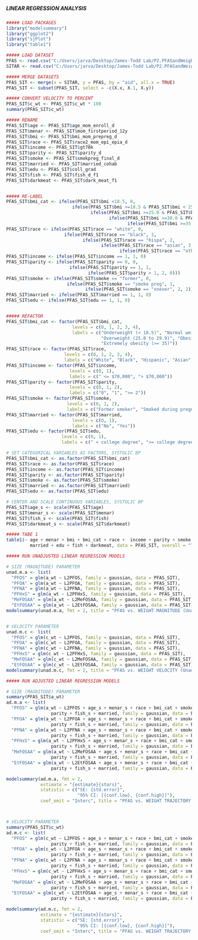 #####                                                       #####
##### LINEAR REGRESSION ANALYSIS                            #####
#####                                                       #####

```r
##### LOAD PACKAGES
library("modelsummary") 
library("ggplot2")
library("sjPlot")
library("table1")

```

```r
##### LOAD DATASET
PFAS <- read.csv("C:/Users/jarva/Desktop/James-Todd Lab/P2.PFASandWeightTrajectories/Data/PFAS.csv")
SITAR <- read.csv("C:/Users/jarva/Desktop/James-Todd Lab/P2.PFASandWeightTrajectories/Data/P2_SITAR.csv")

##### MERGE DATASETS
PFAS_SIT <- merge(x = SITAR, y = PFAS, by = "aid", all.x = TRUE)
PFAS_SIT <- subset(PFAS_SIT, select = -c(X.x, X.1, X.y))

```

```r
##### CONVERT VELOCITY TO PERCENT
PFAS_SIT$c_wt <- PFAS_SIT$c_wt * 100
summary(PFAS_SIT$c_wt)

```

```r
##### RENAME
PFAS_SIT$age <- PFAS_SIT$age_mom_enroll_d
PFAS_SIT$menar <- PFAS_SIT$mom_firstperiod_12y
PFAS_SIT$bmi <- PFAS_SIT$bmi_mom_prepreg_d
PFAS_SIT$race <- PFAS_SIT$race2_mom_epi_epia_d
PFAS_SIT$income <- PFAS_SIT$gt70k
PFAS_SIT$parity <- PFAS_SIT$parity_d
PFAS_SIT$smoke <- PFAS_SIT$smokpreg_final_d
PFAS_SIT$married <- PFAS_SIT$married_cohab
PFAS_SIT$edu <- PFAS_SIT$coll_grad
PFAS_SIT$fish <- PFAS_SIT$fish_d_f1
PFAS_SIT$darkmeat <- PFAS_SIT$dark_meat_f1


##### RE-LABEL 
PFAS_SIT$bmi_cat <- ifelse(PFAS_SIT$bmi <18.5, 0,
                         ifelse(PFAS_SIT$bmi >=18.5 & PFAS_SIT$bmi < 25.0, 1, 
                                ifelse(PFAS_SIT$bmi >=25.0 & PFAS_SIT$bmi < 30.0, 2, 
                                       ifelse(PFAS_SIT$bmi >=30.0 & PFAS_SIT$bmi < 35.0, 3,
                                              ifelse(PFAS_SIT$bmi >=35.0, 4, NA)))))
PFAS_SIT$race <- ifelse(PFAS_SIT$race == "white", 0,
                      ifelse(PFAS_SIT$race == "black", 1,
                             ifelse(PFAS_SIT$race == "hispa", 2,
                                    ifelse(PFAS_SIT$race == "asian", 3,
                                           ifelse(PFAS_SIT$race == "other", 4, 4)))))
PFAS_SIT$income <- ifelse(PFAS_SIT$income == 1, 1, 0)
PFAS_SIT$parity <- ifelse(PFAS_SIT$parity == 0, 0,
                        ifelse(PFAS_SIT$parity == 1, 1,
                               ifelse(PFAS_SIT$parity > 1, 2, 0)))
PFAS_SIT$smoke <- ifelse(PFAS_SIT$smoke == "former", 0,
                       ifelse(PFAS_SIT$smoke == "smoke preg", 1,
                              ifelse(PFAS_SIT$smoke == "xnever", 2, 2)))
PFAS_SIT$married <- ifelse(PFAS_SIT$married == 1, 1, 0)
PFAS_SIT$edu <- ifelse(PFAS_SIT$edu == 1, 1, 0)


##### REFACTOR
PFAS_SIT$bmi_cat <- factor(PFAS_SIT$bmi_cat,
                         levels = c(0, 1, 2, 3, 4),
                         labels = c("Underweight (< 18.5)", "Normal weight (18.5 to 24.9)", 
                                    "Overweight (25.0 to 29.9)", "Obesity (30.0 to 34.9)", 
                                    "Extremely obesity (>= 35)"))
PFAS_SIT$race <- factor(PFAS_SIT$race,
                      levels = c(0, 1, 2, 3, 4),
                      labels = c("White", "Black", "Hispanic", "Asian", "Other/More than 1 race"))
PFAS_SIT$income <- factor(PFAS_SIT$income,
                        levels = c(0, 1),
                        labels = c(" <= $70,000", "> $70,000"))
PFAS_SIT$parity <- factor(PFAS_SIT$parity,
                        levels = c(0, 1, 2),
                        labels = c("0", "1", ">= 2"))
PFAS_SIT$smoke <- factor(PFAS_SIT$smoke,
                       levels = c(0, 1, 2),
                       labels = c("Former smoker", "Smoked during pregnancy", "Never smoked"))
PFAS_SIT$married <- factor(PFAS_SIT$married,
                         levels = c(0, 1),
                         labels = c("No", "Yes"))
PFAS_SIT$edu <- factor(PFAS_SIT$edu,
                     levels = c(0, 1),
                     labels = c(" < college degree", ">= college degree"))

# SET CATEGORICAL VARIABLES AS FACTORS, SYSTOLIC BP
PFAS_SIT$bmi_cat <- as.factor(PFAS_SIT$bmi_cat)
PFAS_SIT$race <- as.factor(PFAS_SIT$race)
PFAS_SIT$income <- as.factor(PFAS_SIT$income)
PFAS_SIT$parity <- as.factor(PFAS_SIT$parity)
PFAS_SIT$smoke <- as.factor(PFAS_SIT$smoke)
PFAS_SIT$married <- as.factor(PFAS_SIT$married)
PFAS_SIT$edu <- as.factor(PFAS_SIT$edu)

# CENTER AND SCALE CONTINUOUS VARIABLES, SYSTOLIC BP
PFAS_SIT$age_s <- scale(PFAS_SIT$age)
PFAS_SIT$menar_s <- scale(PFAS_SIT$menar)
PFAS_SIT$fish_s <- scale(PFAS_SIT$fish)
PFAS_SIT$darkmeat_s <- scale(PFAS_SIT$darkmeat)

##### TABE 1
table1(~ age + menar + bmi + bmi_cat + race +  income + parity + smoke +
         married + edu + fish + darkmeat, data = PFAS_SIT, overall = "Total")

```

```r
##### RUN UNADJUSTED LINEAR REGRESSION MODELS

# SIZE (MAGNITUDE) PARAMETER
unad.m.a <- list(
  "PFOS" = glm(a_wt ~ L2PFOS, family = gaussian, data = PFAS_SIT),
  "PFOA" = glm(a_wt ~ L2PFOA, family = gaussian, data = PFAS_SIT),
  "PFNA" = glm(a_wt ~ L2PFNA, family = gaussian, data = PFAS_SIT),
  "PFHxS" = glm(a_wt ~ L2PFHxS, family = gaussian, data = PFAS_SIT),
  "MeFOSAA" = glm(a_wt ~ L2MeFOSAA, family = gaussian, data = PFAS_SIT),
  "EtFOSAA" = glm(a_wt ~ L2EtFOSAA, family = gaussian, data = PFAS_SIT))
modelsummary(unad.m.a, fmt = 2, title = "PFAS vs. WEIGHT MAGNITUDE (Unadjusted)")


# VELOCITY PARAMETER
unad.m.c <- list(
  "PFOS" = glm(c_wt ~ L2PFOS, family = gaussian, data = PFAS_SIT),
  "PFOA" = glm(c_wt ~ L2PFOA, family = gaussian, data = PFAS_SIT),
  "PFNA" = glm(c_wt ~ L2PFNA, family = gaussian, data = PFAS_SIT),
  "PFHxS" = glm(c_wt ~ L2PFHxS, family = gaussian, data = PFAS_SIT),
  "MeFOSAA" = glm(c_wt ~ L2MeFOSAA, family = gaussian, data = PFAS_SIT),
  "EtFOSAA" = glm(c_wt ~ L2EtFOSAA, family = gaussian, data = PFAS_SIT))
modelsummary(unad.m.c, fmt = 2, title = "PFAS vs. WEIGHT VELOCITY (Unadjusted)")

```

```r
##### RUN ADJUSTED LINEAR REGRESSION MODELS

# SIZE (MAGNITUDE) PARAMETER
summary(PFAS_SIT$a_wt)
ad.m.a <- list(
  "PFOS" = glm(a_wt ~ L2PFOS + age_s + menar_s + race + bmi_cat + smoke +
                 parity + fish_s + married, family = gaussian, data = PFAS_SIT),
  "PFOA" = glm(a_wt ~ L2PFOA + age_s + menar_s + race + bmi_cat + smoke +
                 parity + fish_s + married, family = gaussian, data = PFAS_SIT),
  "PFNA" = glm(a_wt ~ L2PFNA + age_s + menar_s + race + bmi_cat + smoke +
                 parity + fish_s + married, family = gaussian, data = PFAS_SIT),
  "PFHxS" = glm(a_wt ~ L2PFHxS + age_s + menar_s + race + bmi_cat + smoke +  
                 parity + fish_s + married, family = gaussian, data = PFAS_SIT),
  "MeFOSAA" = glm(a_wt ~ L2MeFOSAA + age_s + menar_s + race + bmi_cat + smoke +  
                 parity + fish_s + married, family = gaussian, data = PFAS_SIT),
  "EtFOSAA" = glm(a_wt ~ L2EtFOSAA + age_s + menar_s + race + bmi_cat + smoke +  
                 parity + fish_s + married, family = gaussian, data = PFAS_SIT))

modelsummary(ad.m.a, fmt = 2,
             estimate = "{estimate}{stars}",
             statistic = c("SE: {std.error}",
                           "95% CI: [{conf.low}, {conf.high}]"),
             coef_omit = "Interc", title = "PFAS vs. WEIGHT TRAJECTORY MAGNITUDE")



# VELOCITY PARAMETER
summary(PFAS_SIT$c_wt)
ad.m.c <- list(
  "PFOS" = glm(c_wt ~ L2PFOS + age_s + menar_s + race + bmi_cat + smoke +  
                 parity + fish_s + married, family = gaussian, data = PFAS_SIT),
  "PFOA" = glm(c_wt ~ L2PFOA + age_s + menar_s + race + bmi_cat + smoke +  
                 parity + fish_s + married, family = gaussian, data = PFAS_SIT),
  "PFNA" = glm(c_wt ~ L2PFNA + age_s + menar_s + race + bmi_cat + smoke +  
                 parity + fish_s + married, family = gaussian, data = PFAS_SIT),
  "PFHxS" = glm(c_wt ~ L2PFHxS + age_s + menar_s + race + bmi_cat + smoke +  
                 parity + fish_s + married, family = gaussian, data = PFAS_SIT),
  "MeFOSAA" = glm(c_wt ~ L2MeFOSAA + age_s + menar_s + race + bmi_cat + smoke +  
                 parity + fish_s + married, family = gaussian, data = PFAS_SIT),
  "EtFOSAA" = glm(c_wt ~ L2EtFOSAA + age_s + menar_s + race + bmi_cat + smoke +  
                 parity + fish_s + married, family = gaussian, data = PFAS_SIT))

modelsummary(ad.m.c, fmt = 2,
             estimate = "{estimate}{stars}",
             statistic = c("SE: {std.error}",
                           "95% CI: [{conf.low}, {conf.high}]"),
             coef_omit = "Interc", title = "PFAS vs. WEIGHT TRAJECTORY VELOCITY")

```
